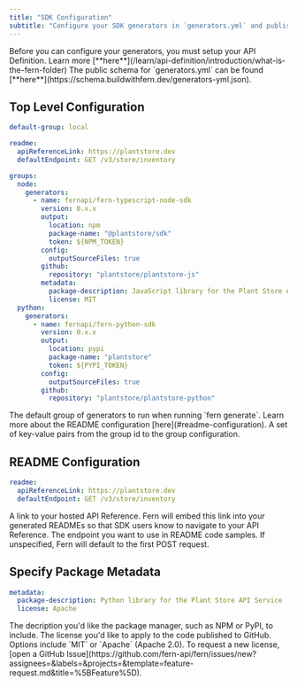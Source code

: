 ```yaml
---
title: "SDK Configuration"
subtitle: "Configure your SDK generators in `generators.yml` and publish to registries"
---
```


<Note>
  Before you can configure your generators, you must setup your API Definition. Learn more
  [**here**](/learn/api-definition/introduction/what-is-the-fern-folder)
</Note>

<Note>
  The public schema for `generators.yml` can be found [**here**](https://schema.buildwithfern.dev/generators-yml.json).
</Note>

## Top Level Configuration

```yaml title="generators.yml" maxLines=10
default-group: local

readme:
  apiReferenceLink: https://plantstore.dev
  defaultEndpoint: GET /v3/store/inventory

groups:
  node:
    generators:
      - name: fernapi/fern-typescript-node-sdk
        version: 0.x.x
        output:
          location: npm
          package-name: "@plantstore/sdk"
          token: ${NPM_TOKEN}
        config:
          outputSourceFiles: true
        github:
          repository: "plantstore/plantstore-js"
        metadata:
          package-description: JavaScript library for the Plant Store API Service
          license: MIT
  python:
    generators:
      - name: fernapi/fern-python-sdk
        version: 0.x.x
        output:
          location: pypi
          package-name: "plantstore"
          token: ${PYPI_TOKEN}
        config:
          outputSourceFiles: true
        github:
          repository: "plantstore/plantstore-python"
```

<ParamField path="default-group" type="string" required={false}>
  The default group of generators to run when running `fern generate`.
</ParamField>

<ParamField path="readme" type="object" required={false}>
  Learn more about the README configuration [here](#readme-configuration).
</ParamField>

<ParamField path="groups" type="map<string, GroupConfiguration>" required={false}>
  A set of key-value pairs from the group id to the group configuration.
</ParamField>

## README Configuration

```yaml generators.yml
readme:
  apiReferenceLink: https://plantstore.dev
  defaultEndpoint: GET /v3/store/inventory
```

<ParamField path="readme.apiReferenceLink" type="string" required={false}>
  A link to your hosted API Reference. Fern will embed this link into your generated READMEs so that SDK users know to
  navigate to your API Reference.
</ParamField>

<ParamField path="readme.defaultEndpoint" type="ReadMe Configuration" required={false}>
  The endpoint you want to use in README code samples. If unspecified, Fern will default to the first POST request.
</ParamField>

## Specify Package Metadata

```yaml generators.yml
metadata:
  package-description: Python library for the Plant Store API Service
  license: Apache
```

<ParamField path="generator.metadata.package-description" type="string" required={false}>
  The decription you'd like the package manager, such as NPM or PyPI, to include.
</ParamField>

<ParamField path="generator.metadata.license" type="License" required={false}>
  The license you'd like to apply to the code published to GitHub. Options include `MIT` or `Apache` (Apache 2.0). To
  request a new license, [open a GitHub
  Issue](https://github.com/fern-api/fern/issues/new?assignees=&labels=&projects=&template=feature-request.md&title=%5BFeature%5D).
</ParamField>
